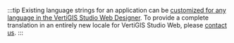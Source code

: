 :::tip
Existing language strings for an application can be [customized for any language in the VertiGIS Studio Web Designer](https://docs.vertigisstudio.com/webviewer/latest/admin-help/Default.htm#gwv/internationalization.htm). To provide a complete translation in an entirely new locale for VertiGIS Studio Web, please [contact us](https://www.vertigisstudio.com/contact/).
:::
